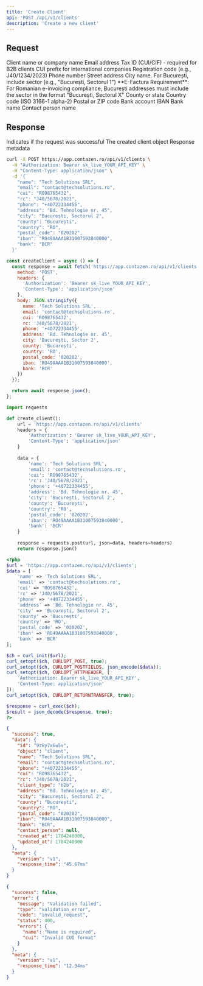 ```yaml
---
title: 'Create Client'
api: 'POST /api/v1/clients'
description: 'Create a new client'
---
```


## Request

<ParamField body="name" type="string" required>
  Client name or company name
</ParamField>

<ParamField body="email" type="string">
  Email address
</ParamField>

<ParamField body="cui" type="string">
  Tax ID (CUI/CIF) - required for B2B clients
</ParamField>

<ParamField body="cui_prefix" type="string" default="RO">
  CUI prefix for international companies
</ParamField>

<ParamField body="rc" type="string">
  Registration code (e.g., J40/1234/2023)
</ParamField>

<ParamField body="phone" type="string">
  Phone number
</ParamField>

<ParamField body="address" type="string">
  Street address
</ParamField>

<ParamField body="city" type="string">
  City name. For București, include sector (e.g., "București, Sectorul 1")
  
  <Note>
    **E-Factura Requirement**: For Romanian e-invoicing compliance, București addresses must include the sector in the format "București, Sectorul X"
  </Note>
</ParamField>

<ParamField body="county" type="string">
  County or state
</ParamField>

<ParamField body="country" type="string" default="RO">
  Country code (ISO 3166-1 alpha-2)
</ParamField>

<ParamField body="postal_code" type="string">
  Postal or ZIP code
</ParamField>

<ParamField body="iban" type="string">
  Bank account IBAN
</ParamField>

<ParamField body="bank" type="string">
  Bank name
</ParamField>

<ParamField body="contact_person" type="string">
  Contact person name
</ParamField>

## Response

<ResponseField name="success" type="boolean">
  Indicates if the request was successful
</ResponseField>

<ResponseField name="data" type="object">
  The created client object
</ResponseField>

<ResponseField name="meta" type="object">
  Response metadata
</ResponseField>

<RequestExample>

```bash cURL
curl -X POST https://app.contazen.ro/api/v1/clients \
  -H "Authorization: Bearer sk_live_YOUR_API_KEY" \
  -H "Content-Type: application/json" \
  -d '{
    "name": "Tech Solutions SRL",
    "email": "contact@techsolutions.ro",
    "cui": "RO98765432",
    "rc": "J40/5678/2021",
    "phone": "+40722334455",
    "address": "Bd. Tehnologie nr. 45",
    "city": "București, Sectorul 2",
    "county": "București",
    "country": "RO",
    "postal_code": "020202",
    "iban": "RO49AAAA1B31007593840000",
    "bank": "BCR"
  }'
```

```javascript Node.js
const createClient = async () => {
  const response = await fetch('https://app.contazen.ro/api/v1/clients', {
    method: 'POST',
    headers: {
      'Authorization': 'Bearer sk_live_YOUR_API_KEY',
      'Content-Type': 'application/json'
    },
    body: JSON.stringify({
      name: 'Tech Solutions SRL',
      email: 'contact@techsolutions.ro',
      cui: 'RO98765432',
      rc: 'J40/5678/2021',
      phone: '+40722334455',
      address: 'Bd. Tehnologie nr. 45',
      city: 'București, Sector 2',
      county: 'București',
      country: 'RO',
      postal_code: '020202',
      iban: 'RO49AAAA1B31007593840000',
      bank: 'BCR'
    })
  });

  return await response.json();
};
```

```python Python
import requests

def create_client():
    url = 'https://app.contazen.ro/api/v1/clients'
    headers = {
        'Authorization': 'Bearer sk_live_YOUR_API_KEY',
        'Content-Type': 'application/json'
    }
    
    data = {
        'name': 'Tech Solutions SRL',
        'email': 'contact@techsolutions.ro',
        'cui': 'RO98765432',
        'rc': 'J40/5678/2021',
        'phone': '+40722334455',
        'address': 'Bd. Tehnologie nr. 45',
        'city': 'București, Sectorul 2',
        'county': 'București',
        'country': 'RO',
        'postal_code': '020202',
        'iban': 'RO49AAAA1B31007593840000',
        'bank': 'BCR'
    }
    
    response = requests.post(url, json=data, headers=headers)
    return response.json()
```

```php PHP
<?php
$url = 'https://app.contazen.ro/api/v1/clients';
$data = [
    'name' => 'Tech Solutions SRL',
    'email' => 'contact@techsolutions.ro',
    'cui' => 'RO98765432',
    'rc' => 'J40/5678/2021',
    'phone' => '+40722334455',
    'address' => 'Bd. Tehnologie nr. 45',
    'city' => 'București, Sectorul 2',
    'county' => 'București',
    'country' => 'RO',
    'postal_code' => '020202',
    'iban' => 'RO49AAAA1B31007593840000',
    'bank' => 'BCR'
];

$ch = curl_init($url);
curl_setopt($ch, CURLOPT_POST, true);
curl_setopt($ch, CURLOPT_POSTFIELDS, json_encode($data));
curl_setopt($ch, CURLOPT_HTTPHEADER, [
    'Authorization: Bearer sk_live_YOUR_API_KEY',
    'Content-Type: application/json'
]);
curl_setopt($ch, CURLOPT_RETURNTRANSFER, true);

$response = curl_exec($ch);
$result = json_decode($response, true);
?>
```

</RequestExample>

<ResponseExample>

```json Success Response
{
  "success": true,
  "data": {
    "id": "9z8y7x6w5v",
    "object": "client",
    "name": "Tech Solutions SRL",
    "email": "contact@techsolutions.ro",
    "phone": "+40722334455",
    "cui": "RO98765432",
    "rc": "J40/5678/2021",
    "client_type": "b2b",
    "address": "Bd. Tehnologie nr. 45",
    "city": "București, Sectorul 2",
    "county": "București",
    "country": "RO",
    "postal_code": "020202",
    "iban": "RO49AAAA1B31007593840000",
    "bank": "BCR",
    "contact_person": null,
    "created_at": 1704240000,
    "updated_at": 1704240000
  },
  "meta": {
    "version": "v1",
    "response_time": "45.67ms"
  }
}
```

```json Error Response
{
  "success": false,
  "error": {
    "message": "Validation failed",
    "type": "validation_error",
    "code": "invalid_request",
    "status": 400,
    "errors": {
      "name": "Name is required",
      "cui": "Invalid CUI format"
    }
  },
  "meta": {
    "version": "v1",
    "response_time": "12.34ms"
  }
}
```

</ResponseExample>